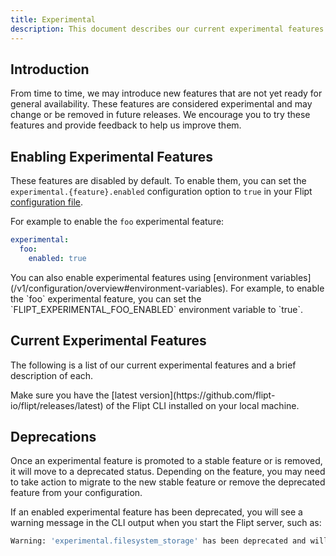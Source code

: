 ```yaml
---
title: Experimental
description: This document describes our current experimental features and how to enable them.
---
```


## Introduction

From time to time, we may introduce new features that are not yet ready for general availability. These features are considered experimental and may change or be removed in future releases. We encourage you to try these features and provide feedback to help us improve them.

## Enabling Experimental Features

These features are disabled by default. To enable them, you can set the `experimental.{feature}.enabled` configuration option to `true` in your Flipt [configuration file](/v1/configuration/overview#configuration-file).

For example to enable the `foo` experimental feature:

```yaml config.yaml
experimental:
  foo:
    enabled: true
```

<Tip>
  You can also enable experimental features using [environment
  variables](/v1/configuration/overview#environment-variables). For example, to
  enable the `foo` experimental feature, you can set the
  `FLIPT_EXPERIMENTAL_FOO_ENABLED` environment variable to `true`.
</Tip>

## Current Experimental Features

The following is a list of our current experimental features and a brief description of each.

<Note>
  Make sure you have the [latest
  version](https://github.com/flipt-io/flipt/releases/latest) of the Flipt CLI
  installed on your local machine.
</Note>

## Deprecations

Once an experimental feature is promoted to a stable feature or is removed, it will move to a deprecated status. Depending on the feature, you may need to take action to migrate to the new stable feature or remove the deprecated feature from your configuration.

If an enabled experimental feature has been deprecated, you will see a warning message in the CLI output when you start the Flipt server, such as:

```bash
Warning: 'experimental.filesystem_storage' has been deprecated and will be removed in a future release.
```
